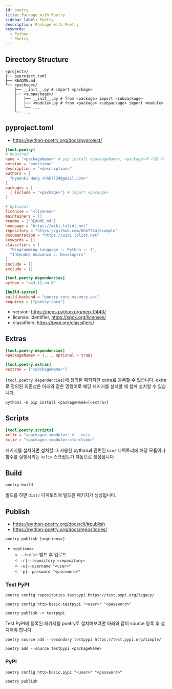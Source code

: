 ```yaml
---
id: poetry
title: Package with Poetry
sidebar_label: Poetry
description: Package with Poetry
keywords:
  - Python
  - Poetry
---
```


## Directory Structure

```shell
<project>/
├── pyproject.toml
├── README.md
└── <package>/
    ├── __init__.py # import <package>
    ├── <subpackage>/
    │   ├── __init__.py # from <package> import <subpackage>
    │   ├── <module>.py # from <package>.<subpackage> import <module>
    │   └── ...
    └── ...
```

## pyproject.toml

- https://python-poetry.org/docs/pyproject/

```toml title="pyproject.toml"
[tool.poetry]
# Required
name = "<packageName>" # pip install <packageName>, <package>와 다를 수 있습니다.
version = "<version>"
description = "<description>"
authors = [
  "Hyeonki Hong <hhk7734@gmail.com>"
]
packages = [
  { include = "<package>"} # import <package>
]

# Optional
licencse = "<license>"
maintainers = []
readme = ["README.md"]
homepage = "https://wiki.loliot.net"
repository = "https://github.com/hhk7734/example"
documentation = "https://wiki.loliot.net"
keywords = []
classifiers = [
  "Programming Language :: Python :: 3",
  "Intended Audience :: Developers"
]
include = []
exclude = []

[tool.poetry.dependencies]
python = ">=3.11,<4.0"

[build-system]
build-backend = "poetry.core.masonry.api"
requires = ["poetry-core"]
```

- version: https://peps.python.org/pep-0440/
- license: identifier, https://spdx.org/licenses/
- classifiers: https://pypi.org/classifiers/

## Extras

```toml title="pyproject.toml"
[tool.poetry.dependencies]
<packageName> = {..., optional = true}

[tool.poetry.extras]
<extra> = ["<packageName>"]
```

`[tool.poetry.dependencies]`에 정의된 패키지만 extra로 등록할 수 있습니다. extra로 정의된 의존성은 아래와 같은 명령어로 해당 패키지를 설치할 때 함께 설치할 수 있습니다.

```shell
python3 -m pip install <packageName>[<extra>]
```

## Scripts

```toml title="pyproject.toml"
[tool.poetry.scripts]
<cli> = "<package>.<module>" # __main__
<cli> = "<package>.<module>:<function>"
```

패키지를 설치하면 설치할 때 사용한 python과 관련된 `bin/` 디렉토리에 해당 모듈이나 함수를 실행시키는 `<cli>` 스크립트가 자동으로 생성됩니다.

## Build

```shell
poetry build
```

빌드를 하면 `dist/` 디렉토리에 빌드된 패키지가 생성됩니다.

## Publish

- https://python-poetry.org/docs/cli/#publish
- https://python-poetry.org/docs/repositories/

```shell
poetry publish [<options>]
```

- `<options>`
  - `--build`: 빌드 후 업로드
  - `-r|--repository <repository>`
  - `-u|--username "<user>"`
  - `-p|--password "<password>"`

### Test PyPI

```shell
poetry config repositories.testpypi https://test.pypi.org/legacy/
```

```shell
poetry config http-basic.testpypi "<user>" "<password>"
```

```shell
poetry publish -r testpypi
```

Test PyPI에 등록된 패키지를 poetry로 설치해보려면 아래와 같이 source 등록 후 설치해야 합니다.

```shell
poetry source add --secondary testpypi https://test.pypi.org/simple/
```

```shell
poetry add --source testpypi <packageName>
```

### PyPI

```shell
poetry config http-basic.pypi "<user>" "<password>"
```

```shell
poetry publish
```
